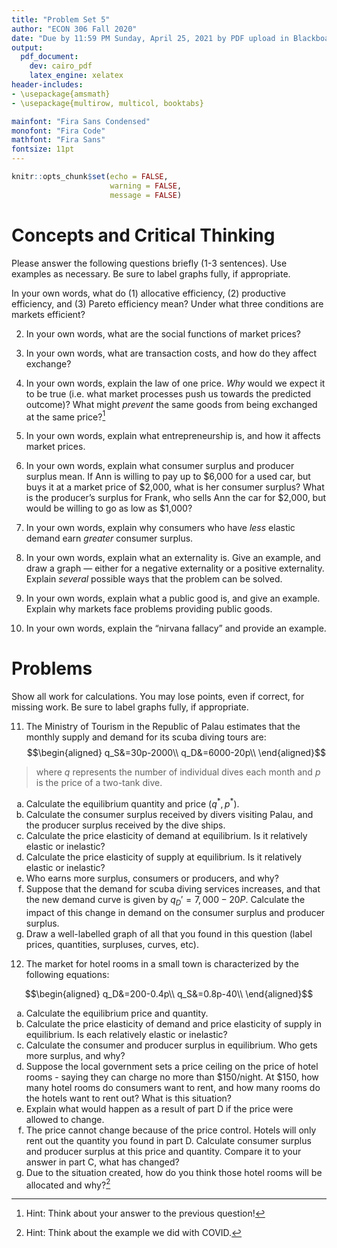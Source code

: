 ```yaml
---
title: "Problem Set 5"
author: "ECON 306 Fall 2020"
date: "Due by 11:59 PM Sunday, April 25, 2021 by PDF upload in Blackboard Assignments"
output:
  pdf_document:
    dev: cairo_pdf
    latex_engine: xelatex
header-includes:
- \usepackage{amsmath}
- \usepackage{multirow, multicol, booktabs}

mainfont: "Fira Sans Condensed"
monofont: "Fira Code"
mathfont: "Fira Sans"
fontsize: 11pt
---
```


```r
knitr::opts_chunk$set(echo = FALSE,
                      warning = FALSE,
                      message = FALSE)
```

# Concepts and Critical Thinking

Please answer the following questions briefly (1-3 sentences). Use examples as necessary. Be sure to label graphs fully, if appropriate.

In your own words, what do (1) allocative efficiency, (2) productive efficiency, and (3) Pareto efficiency mean? Under what three conditions are markets efficient?


\vspace{2in}

2. In your own words, what are the social functions of market prices?

\clearpage

3. In your own words, what are transaction costs, and how do they affect exchange?

\vspace{3in}

4. In your own words, explain the law of one price. *Why* would we expect it to be true (i.e. what market processes push us towards the predicted outcome)? What might *prevent* the same goods from being exchanged at the same price?^[Hint: Think about your answer to the previous question!]


\clearpage 

5. In your own words, explain what entrepreneurship is, and how it affects market prices.

\vspace{3in}

6. In your own words, explain what consumer surplus and producer surplus mean. If Ann is willing to pay up to \$6,000 for a used car, but buys it at a market price of \$2,000, what is her consumer surplus? What is the producer's surplus for Frank, who sells Ann the car for \$2,000, but would be willing to go as low as \$1,000?

\clearpage

7. In your own words, explain why consumers who have *less* elastic demand earn *greater* consumer surplus.

\vspace{3in}

8. In your own words, explain what an externality is. Give an example, and draw a graph — either for a negative externality or a positive externality. Explain *several* possible ways that the problem can be solved.

\clearpage

9. In your own words, explain what a public good is, and give an example. Explain why markets face problems providing public goods.

\vspace{3in}

10. In your own words, explain the “nirvana fallacy” and provide an example.

\clearpage

# Problems

Show all work for calculations. You may lose points, even if correct, for missing work. Be sure to label graphs fully, if appropriate.

11. The Ministry of Tourism in the Republic of Palau estimates that the monthly supply and demand for its scuba diving tours are: 
$$\begin{aligned}
	q_S&=30p-2000\\
	q_D&=6000-20p\\	
	\end{aligned}$$

> where $q$ represents the number of individual dives each month and $p$ is the price of a two-tank dive.

a. Calculate the equilibrium quantity and price ($q^*,p^*)$.
b. Calculate the consumer surplus received by divers visiting Palau, and the producer surplus received by the dive ships.
c. Calculate the price elasticity of demand at equilibrium. Is it relatively elastic or inelastic?
d. Calculate the price elasticity of supply at equilibrium. Is it relatively elastic or inelastic?
e. Who earns more surplus, consumers or producers, and why?
f. Suppose that the demand for scuba diving services increases, and that the new demand curve is given by $q_D'=7,000-20P$. Calculate the impact of this change in demand on the consumer surplus and producer surplus.
g. Draw a well-labelled graph of all that you found in this question (label prices, quantities, surpluses, curves, etc).

\clearpage 

12. The market for hotel rooms in a small town is characterized by the following equations:

$$\begin{aligned}
q_D&=200-0.4p\\
q_S&=0.8p-40\\ \end{aligned}$$

a. Calculate the equilibrium price and quantity.
b. Calculate the price elasticity of demand and price elasticity of supply in equilibrium. Is each relatively elastic or inelastic?
c. Calculate the consumer and producer surplus in equilibrium. Who gets more surplus, and why?
d. Suppose the local government sets a price ceiling on the price of hotel rooms - saying they can charge no more than \$150/night. At \$150, how many hotel rooms do consumers want to rent, and how many rooms do the hotels want to rent out? What is this situation?
e. Explain what would happen as a result of part D if the price were allowed to change.
f. The price cannot change because of the price control. Hotels will only rent out the quantity you found in part D. Calculate consumer surplus and producer surplus at this price and quantity. Compare it to your answer in part C, what has changed?
g. Due to the situation created, how do you think those hotel rooms will be allocated and why?^[Hint: Think about the example we did with COVID.]